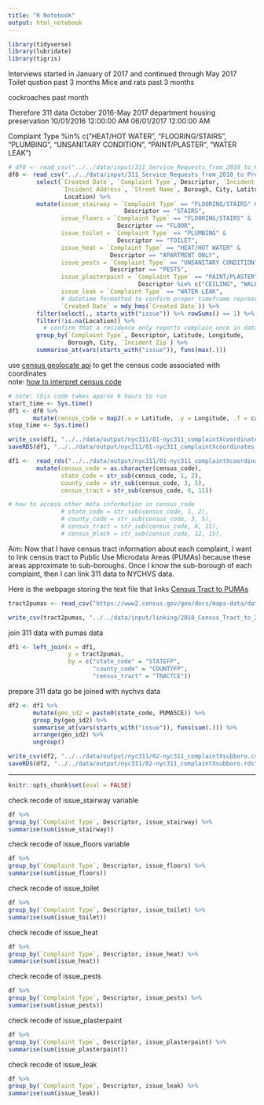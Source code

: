 ```yaml
---
title: "R Notebook"
output: html_notebook
---
```

```r
library(tidyverse)
library(lubridate)
library(tigris)
```

Interviews started in January of 2017 and continued through May 2017
Toilet qustion past 3 months
Mice and rats past 3 months

cockroaches past month

Therefore 311 data October 2016-May 2017
department housing preservation
10/01/2016 12:00:00 AM
06/01/2017 12:00:00 AM

Complaint Type %in% c("HEAT/HOT WATER", "FLOORING/STAIRS", "PLUMBING", "UNSANITARY CONDITION", "PAINT/PLASTER", "WATER LEAK")

```r
# df0 <- read_csv("../../data/input/311_Service_Requests_from_2010_to_Present.csv")
df0 <- read_csv("../../data/input/311_Service_Requests_from_2010_to_Present.csv") %>%
        select(`Created Date`, `Complaint Type`, Descriptor, `Incident Zip`, 
               `Incident Address`, `Street Name`, Borough, City, Latitude, Longitude, 
                Location) %>%
        mutate(issue_stairway = `Complaint Type` == "FLOORING/STAIRS" & 
                                 Descriptor == "STAIRS",
               issue_floors = `Complaint Type` == "FLOORING/STAIRS" & 
                               Descriptor == "FLOOR",
               issue_toilet = `Complaint Type` == "PLUMBING" & 
                               Descriptor == "TOILET",
               issue_heat = `Complaint Type` == "HEAT/HOT WATER" & 
                             Descriptor == "APARTMENT ONLY",
               issue_pests = `Complaint Type` == "UNSANITARY CONDITION" & 
                             Descriptor == "PESTS",
               issue_plasterpaint = `Complaint Type` == "PAINT/PLASTER" & 
                                     Descriptor %in% c("CEILING", "WALL"),
               issue_leak = `Complaint Type` == "WATER LEAK",
               # datetime formatted to confirm proper timeframe represented
               `Created Date` = mdy_hms(`Created Date`)) %>% 
        filter(select(., starts_with("issue")) %>% rowSums() == 1) %>%
        filter(!is.na(Location)) %>%
          # confirm that a residence only reports complain once in dataset
        group_by(`Complaint Type`, Descriptor, Latitude, Longitude, 
                 Borough, City, `Incident Zip`) %>%
        summarise_at(vars(starts_with("issue")), funs(max(.))) 
```

use [census geolocate api](https://www.census.gov/geo/maps-data/data/geocoder.html) to get the census code associated with coordinates                  
note: [how to interpret census code](http://proximityone.com/geo_tracts.htm)      
```r
# note: this code takes approx 6 hours to run
start_time <- Sys.time()
df1 <- df0 %>%
       mutate(census_code = map2(.x = Latitude, .y = Longitude, .f = call_geolocator_latlon))
stop_time <- Sys.time()

write_csv(df1, "../../data/output/nyc311/01-nyc311_complaintXcoordinates.csv")
saveRDS(df1, "../../data/output/nyc311/01-nyc311_complaintXcoordinates.rds")
```

```r
df1 <-  read_rds("../../data/output/nyc311/01-nyc311_complaintXcoordinates.rds") %>%
        mutate(census_code = as.character(census_code),
               state_code = str_sub(census_code, 1, 2),
               county_code = str_sub(census_code, 3, 5),
               census_tract = str_sub(census_code, 6, 11))

# how to access other meta information in census_code
               # state_code = str_sub(census_code, 1, 2),
               # county_code = str_sub(census_code, 3, 5),
               # census_tract = str_sub(census_code, 6, 11),
               # census_block = str_sub(census_code, 12, 15),
```

Aim: Now that I have census tract information about each complaint, I want to link census tract to 
Public Use Microdata Areas (PUMAs) because these areas approximate to sub-boroughs. Once I know the sub-borough of each complaint, then I can link 311 data to NYCHVS data.

Here is the webpage storing the text file that links [Census Tract to PUMAs](https://www.census.gov/geo/maps-data/data/centract_rel.html)
```r
tract2pumas <- read_csv("https://www2.census.gov/geo/docs/maps-data/data/rel/2010_Census_Tract_to_2010_PUMA.txt")

write_csv(tract2pumas, "../../data/input/linking/2010_Census_Tract_to_2010_PUMA.csv")
```

join 311 data with pumas data
```r
df1 <- left_join(x = df1, 
                 y = tract2pumas, 
                 by = c("state_code" = "STATEFP", 
                        "county_code" = "COUNTYFP",
                        "census_tract" = "TRACTCE")) 
```

prepare 311 data go be joined with nychvs data
```r
df2 <- df1 %>%
       mutate(geo_id2 = paste0(state_code, PUMA5CE)) %>%
       group_by(geo_id2) %>%
       summarise_at(vars(starts_with("issue")), funs(sum(.))) %>%
       arrange(geo_id2) %>%
       ungroup()
```

```r
write_csv(df2, "../../data/output/nyc311/02-nyc311_complaintXsubboro.csv")
saveRDS(df2, "../../data/output/nyc311/02-nyc311_complaintXsubboro.rds")
```

********************************************************************************
```r
knitr::opts_chunk$set(eval = FALSE)
```

check recode of issue_stairway variable
```r
df %>%
group_by(`Complaint Type`, Descriptor, issue_stairway) %>%
summarise(sum(issue_stairway))
```

check recode of issue_floors variable
```r
df %>%
group_by(`Complaint Type`, Descriptor, issue_floors) %>%
summarise(sum(issue_floors))
```

check recode of issue_toilet
```r
df %>%
group_by(`Complaint Type`, Descriptor, issue_toilet) %>%
summarise(sum(issue_toilet))
```

check recode of issue_heat 
```r
df %>%
group_by(`Complaint Type`, Descriptor, issue_heat) %>%
summarise(sum(issue_heat))
```

check recode of issue_pests
```r
df %>%
group_by(`Complaint Type`, Descriptor, issue_pests) %>%
summarise(sum(issue_pests))
```

check recode of issue_plasterpaint
```r
df %>%
group_by(`Complaint Type`, Descriptor, issue_plasterpaint) %>%
summarise(sum(issue_plasterpaint))
```

check recode of issue_leak
```r
df %>%
group_by(`Complaint Type`, Descriptor, issue_leak) %>%
summarise(sum(issue_leak))
```

